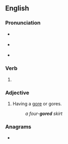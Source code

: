 {{also|go red}}
==English==

===Pronunciation===
* {{a|GA}} {{IPA|en|/ɡɔɹd/}}
* {{a|RP}} {{IPA|en|/ɡɔːd/}}
* {{homophones|en|gourd}}

===Verb===
{{head|en|verb form}}

# {{en-past of|gore}}

===Adjective===
{{en-adj|-}}

# {{lb|en|textiles}} Having a [[gore]] or gores.
#: ''a four-'''gored''' skirt''

===Anagrams===
* {{anagrams|en|a=degor|Rodge|orged|rodge}}